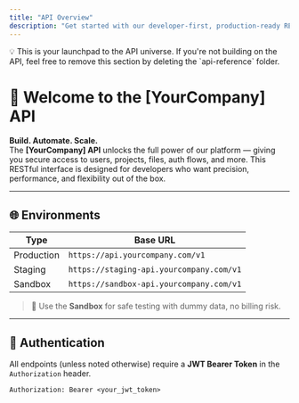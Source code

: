 ```yaml
---
title: "API Overview"
description: "Get started with our developer-first, production-ready REST API for building scalable platforms."
---
```


<Note>
  💡 This is your launchpad to the API universe. If you're not building on the
  API, feel free to remove this section by deleting the `api-reference` folder.
</Note>

# 🧠 Welcome to the [YourCompany] API

**Build. Automate. Scale.**  
The **[YourCompany] API** unlocks the full power of our platform — giving you secure access to users, projects, files, auth flows, and more. This RESTful interface is designed for developers who want precision, performance, and flexibility out of the box.

---

## 🌐 Environments

| Type       | Base URL                                 |
| ---------- | ---------------------------------------- |
| Production | `https://api.yourcompany.com/v1`         |
| Staging    | `https://staging-api.yourcompany.com/v1` |
| Sandbox    | `https://sandbox-api.yourcompany.com/v1` |

> 🧪 Use the **Sandbox** for safe testing with dummy data, no billing risk.

---

## 🔐 Authentication

All endpoints (unless noted otherwise) require a **JWT Bearer Token** in the `Authorization` header.

```http
Authorization: Bearer <your_jwt_token>
```
